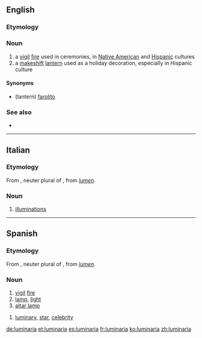 ==English==

===Etymology===
{{etyl|es}}

===Noun===
{{en-noun}}

# a [[vigil]] [[fire]] used in ceremonies, in [[Native American]] and [[Hispanic]] cultures
# a [[makeshift]] [[lantern]] used as a holiday decoration, especially in Hispanic culture

====Synonyms====
* (lantern) [[farolito]]

===See also===
* {{pedialite}}

----

==Italian==

===Etymology===
From {{etyl|LL.|it}} {{term|luminaria|lang=la}}, neuter plural of {{term|luminare|lang=la}}, from {{etyl|la|it}} ''[[lumen]]''.

===Noun===
{{wikipedia|lang=it}}
{{it-noun|luminari|f|a|e}}

# {{chiefly|in the plural|lang=it}} [[illuminations]]

----

==Spanish==

===Etymology===
From {{etyl|LL.|es}} {{term|luminaria|lang=la}}, neuter plural of {{term|luminare|lang=la}}, from {{etyl|la|es}} ''[[lumen]]''.

===Noun===
{{es-noun|f}}

# [[vigil]] [[fire]]
# [[lamp]], [[light]]
# [[altar lamp]]

{{es-noun|mf}}

# [[luminary]], [[star]], [[celebrity]]

[[de:luminaria]]
[[et:luminaria]]
[[es:luminaria]]
[[fr:luminaria]]
[[ko:luminaria]]
[[zh:luminaria]]